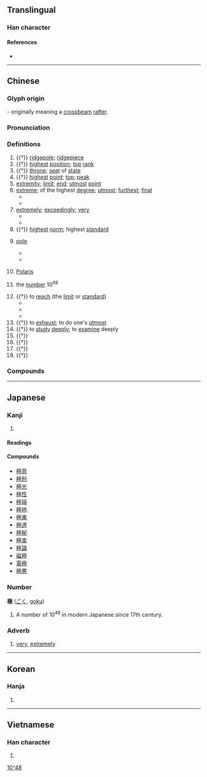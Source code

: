 {{also|极}}
{{character info/new}}
==Translingual==

===Han character===
{{Han char|rn=75|rad=木|as=09|sn=13|four=41914|canj=DMEM,DNEM|ids=⿰木亟}}

====References====
* {{Han ref|kx=0542.020|dkj=15181|dj=0929.070|hdz=21240.100|uh=6975|ud=26997|bh=B7A5|bd=47013}}

----

==Chinese==
{{zh-forms|s=极}}

===Glyph origin===
{{Han etym}}
{{Han compound|木|亟|c1=s|t1=tree, wood|c2=p|ls=psc}} - originally meaning a [[crossbeam]] [[rafter]].

===Pronunciation===
{{zh-pron
|m=jí
|c=gik6
|h=pfs=khi̍t
|md=gĭk
|mn=qz:kia̍k/tw,xm,zz:ke̍k
|w=5jjiq
|mc=y
|oc=y
|cat=n,num,a,adv,v
}}

===Definitions===
{{zh-hanzi}}

# {{†}} [[ridgepole]]; [[ridgepiece]]
# {{†}} [[high]]est [[position]]; [[top]] [[rank]]
# {{†}} [[throne]]; [[seat]] of [[state]]
# {{†}} [[high]]est [[point]]; [[top]]; [[peak]]
# [[extremity]]; [[limit]]; [[end]]; [[utmost]] [[point]]
# [[extreme]]; of the highest [[degree]]; [[utmost]]; [[furthest]]; [[final]]
#* {{zh-x|極品|item of the highest quality}}
#* {{zh-x|極限|limit, the utmost limits}}
# [[extremely]]; [[exceedingly]]; [[very]]
#* {{zh-x|極了|extremely}}
#* {{zh-x|它 被 切 得 極 薄。|It was cut wafer-thin.}}
# {{†}} [[high]]est [[norm]]; highest [[standard]]
# {{lb|zh|geography|physics}} [[pole]]
#* {{zh-x|北極|north pole}}
#* {{zh-x|陰極|negative pole, cathode}}
# {{lb|zh|astronomy}} [[Polaris]]
# {{lb|zh|Buddhism}} the [[number]] 10<sup>48</sup>
# {{†}} to [[reach]] (the [[limit]] or [[standard]])
#* {{zh-x|登峰造極|to reach great heights}}
#* {{zh-x|物極必反|a thing turns into its opposite if pushed too far}}
#* {{zh-x|位極人臣|to have reached the highest official positions}}
# {{†}} to [[exhaust]]; to do one's [[utmost]]
# {{†}} to [[study]] [[deeply]]; to [[examine]] deeply
# {{†}} {{zh-alt-form|殛|to [[punish]]}}
# {{†}} {{zh-alt-form|亟|[[fast]]; [[speedy]]}}
# {{†}} {{zh-alt-form|亟|[[anxiously]]}}
# {{†}} {{zh-alt-form|亟|[[repeatedly]]}}

===Compounds===
{{zh-der|南極星輝|偏極光|南極圈|六極|北極圈|南北極|名垂罔極|南極洲|兩極觀點|北極鯨|南極呈祥|底極|四極|北極海|否極泰來|北極凍原|不極不反|喜極而泣|剝極必復|不極|南極地區|否極生泰|弓極|偏極光鏡|北極|南極|太極拳|八極拳|北極熊|八極|坤極|北極地區|兩極|亂極則平|太極劍|勃極烈|南極大陸|南極星沉|何極|宸極|御極|奇冤極枉|太極圖說|太極圖|太極|峻極|南極仙翁|兩極化|南極騰輝|垓極|基極|地極|北極鋒|北極光|位極人臣|否極必泰|勢窮力極|北極犬|二極管|二極體|北極星|北極狐|建極|三極|極刑|極峰|窮極|極選|消極論|樂極則悲|極樂|消極|發極|極端分子|極鋒|極力|窮本極源|極限強度|極婺聯輝|極限體育|樂極生悲|樂極悲來|極致|極圈|極權國家|撒極|極光|登峰造極|斗極|物極必反|窮兵極武|民極|窮貴極富|窮極無聊|窮極則變|窮形極狀|窮幽極微|窮妙極巧|窮天極地|窮凶惡極|極權|積極性|積極分子|積極|窮工極巧|極深研幾|痛毀極詆|磁極|磁南極|打太極|無極|窮極其妙|拱極星|盛極一時|盡態極妍|盛極必衰|皇極數|皇極|極板|極化|窮凶極虐|樂極悲生|登極|窮極要妙|極量|極地|極處|殫精極思|極點|握手極歡|指極星|極樂鳥|打太極拳|極頭麻化|物極則衰|柵極|磁北極|泰極而否|窮富極貴|極便當|窮奢極欲|極其|極權主義|極度|極短篇|殫思極慮|正極|極切瞻韓|樂極忘形|樂不可極|極口|極限|極色|極端|極目|極權政治|極樂世界|極坐標|極地氣候|極冠|直言極諫|極品|窮奢極侈|有極|深思極慮|窮凶極惡|殫精極慮|昊天罔極|沒極奈何|繼天立極|親極反疏|陰極|隆極|靜極思動|終極|西極|罔極|貴極人臣|衍極|踐極|高官極品|至愚極陋|造天立極|罔極之恩|陰極射線|負極|陽極射線|陽極|罪大惡極|電極|造極登峰|計窮慮極|計窮力極|至極}}

----

==Japanese==

===Kanji===
{{ja-kanji|grade=4|rs=木09}}

# {{defn|lang=ja|sort=木09}}

====Readings====
{{ja-readings
|goon=ごく
|kanon=きょく
|on=ごき
|kun=きわ-み, きわ-める, きわ-まる, むね
}}

====Compounds====
* [[極意]]
* [[極刑]]
* [[極光]]
* [[極性]]
* [[極端]]
* [[極地]]
* [[極東]]
* [[極道]]
* [[極秘]]
* [[極楽]]
* [[極論]]
* [[磁極]]
* [[電極]]
* [[極悪]]

===Number===
'''極''' ([[ごく]], [[goku]])

# A number of 10<sup>48</sup> in modern Japanese since 17th century.

===Adverb===
{{ja-pos|adverb|ごく}}

# [[very]], [[extremely]]

[[Category:Japanese numeral symbols|10^48]]

----

==Korean==

===Hanja===
{{ko-hanja|hangeul=극|eumhun=|rv=geuk|mr=kŭk|y=kuk}}

# {{defn|lang=ko|sort=木09}}

----

==Vietnamese==

===Han character===
{{vi-hantu|[[cực]], [[cọc]]|rs=木09}}

# {{defn|lang=vi|sort=木09}}